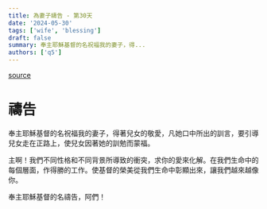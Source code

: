 ```yaml
---
title: 為妻子禱告 - 第30天
date: '2024-05-30'
tags: ['wife', 'blessing']
draft: false
summary: 奉主耶穌基督的名祝福我的妻子，得...
authors: ['q5']
---
```


[source](https://q5help.me/faith/Prayforwife31Days.jsp)

# 禱告

奉主耶穌基督的名祝福我的妻子，得著兒女的敬愛，凡她口中所出的訓言，要引導兒女走在正路上，使兒女因著她的訓勉而蒙福。

主啊！我們不同性格和不同背景所導致的衝突，求你的愛來化解。在我們生命中的每個層面，作得勝的工作。使基督的榮美從我們生命中彰顯出來，讓我們越來越像你。

奉主耶穌基督的名禱告，阿們！

